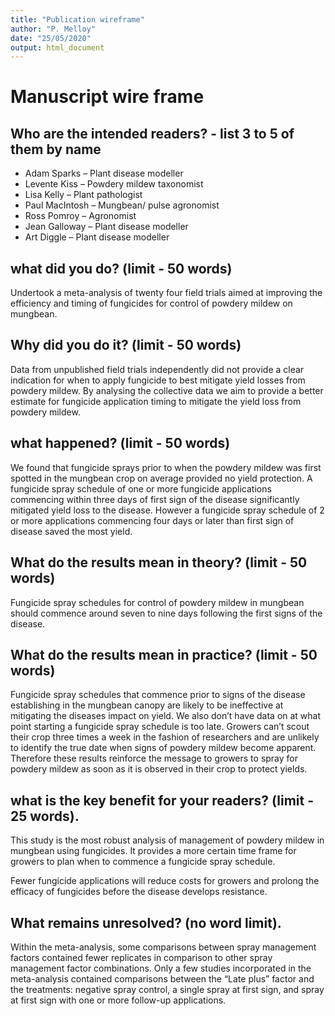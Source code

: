 ```yaml
---
title: "Publication wireframe"
author: "P. Melloy"
date: "25/05/2020"
output: html_document
---
```


# Manuscript wire frame

## Who are the intended readers? - list 3 to 5 of them by name
   * Adam Sparks – Plant disease modeller
   * Levente Kiss – Powdery mildew taxonomist
   * Lisa Kelly – Plant pathologist
   * Paul MacIntosh – Mungbean/ pulse agronomist
   * Ross Pomroy – Agronomist
   * Jean Galloway – Plant disease modeller
   * Art Diggle – Plant disease modeller

## what did you do? (limit - 50 words)
Undertook a meta-analysis of twenty four field trials aimed at improving the efficiency and timing of fungicides for control of powdery mildew on mungbean.


## Why did you do it? (limit - 50 words)  
Data from unpublished field trials independently did not provide a clear indication for when to apply fungicide to best mitigate yield losses from powdery mildew. 
By analysing the collective data we aim to provide a better estimate for fungicide application timing to mitigate the yield loss from powdery mildew.  

## what happened? (limit - 50 words)  
We found that fungicide sprays prior to when the powdery mildew was first spotted in the mungbean crop on average provided no yield protection. 
A fungicide spray schedule of one or more fungicide applications commencing within three days of first sign of the disease significantly mitigated yield loss to the disease. 
However a fungicide spray schedule of 2 or more applications commencing four days or later than first sign of disease saved the most yield.

## What do the results mean in theory? (limit - 50 words)
Fungicide spray schedules for control of powdery mildew in mungbean should commence around seven to nine days following the first signs of the disease.


## What do the results mean in practice? (limit - 50 words)  
Fungicide spray schedules that commence prior to signs of the disease establishing in the mungbean canopy are likely to be ineffective at mitigating the diseases impact on yield. 
We also don’t have data on at what point starting a fungicide spray schedule is too late. 
Growers can’t scout their crop three times a week in the fashion of researchers and are unlikely to identify the true date when signs of powdery mildew become apparent. 
Therefore these results reinforce the message to growers to spray for powdery mildew as soon as it is observed in their crop to protect yields.

## what is the key benefit for your readers? (limit - 25 words).  
This study is the most robust analysis of management of powdery mildew in mungbean using fungicides. 
It provides a more certain time frame for growers to plan when to commence a fungicide spray schedule.  

Fewer fungicide applications will reduce costs for growers and prolong the efficacy of fungicides before the disease develops resistance.


## What remains unresolved? (no word limit).  
Within the meta-analysis, some comparisons between spray management factors contained fewer replicates in comparison to other spray management factor combinations.
Only a few studies incorporated in the meta-analysis contained comparisons between the “Late plus” factor and the treatments: negative spray control, a single spray at first sign, and spray at first sign with one or more follow-up applications.
